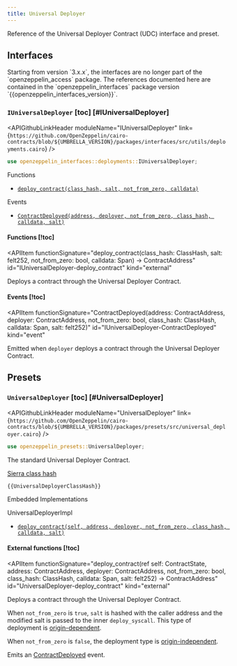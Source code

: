 ```yaml
---
title: Universal Deployer
---
```



Reference of the Universal Deployer Contract (UDC) interface and preset.

## [](#interfaces)Interfaces

<Callout type='info'>
Starting from version `3.x.x`, the interfaces are no longer part of the `openzeppelin_access` package. The references
documented here are contained in the `openzeppelin_interfaces` package version `{{openzeppelin_interfaces_version}}`.
</Callout>

### [](#IUniversalDeployer)`IUniversalDeployer` [toc] [#IUniversalDeployer]

<APIGithubLinkHeader moduleName="IUniversalDeployer" link={`https://github.com/OpenZeppelin/cairo-contracts/blob/${UMBRELLA_VERSION}/packages/interfaces/src/utils/deployments.cairo`} />

```rust
use openzeppelin_interfaces::deployments::IUniversalDeployer;
```

Functions

- [`deploy_contract(class_hash, salt, not_from_zero, calldata)`](#IUniversalDeployer-deploy_contract)

Events

- [`ContractDeployed(address, deployer, not_from_zero, class_hash, calldata, salt)`](#IUniversalDeployer-ContractDeployed)

#### [](#IUniversalDeployer-Functions)Functions [!toc]

<APIItem
  functionSignature="deploy_contract(class_hash: ClassHash, salt: felt252, not_from_zero: bool, calldata: Span<felt252>) → ContractAddress"
  id="IUniversalDeployer-deploy_contract"
  kind="external"
>
Deploys a contract through the Universal Deployer Contract.
</APIItem>

#### [](#IUniversalDeployer-Events)Events [!toc]

<APIItem
  functionSignature="ContractDeployed(address: ContractAddress, deployer: ContractAddress, not_from_zero: bool, class_hash: ClassHash, calldata: Span<felt252>, salt: felt252)"
  id="IUniversalDeployer-ContractDeployed"
  kind="event"
>
Emitted when `deployer` deploys a contract through the Universal Deployer Contract.
</APIItem>

## [](#presets)Presets

### [](#UniversalDeployer)`UniversalDeployer` [toc] [#UniversalDeployer]

<APIGithubLinkHeader moduleName="UniversalDeployer" link={`https://github.com/OpenZeppelin/cairo-contracts/blob/${UMBRELLA_VERSION}/packages/presets/src/universal_deployer.cairo`} />

```rust
use openzeppelin_presets::UniversalDeployer;
```

The standard Universal Deployer Contract.

[Sierra class hash](../presets)

```text
{{UniversalDeployerClassHash}}
```

Embedded Implementations

UniversalDeployerImpl

- [`deploy_contract(self, address, deployer, not_from_zero, class_hash, calldata, salt)`](#UniversalDeployer-deploy_contract)

#### [](#UniversalDeployer-External-functions)External functions [!toc]

<APIItem
  functionSignature="deploy_contract(ref self: ContractState, address: ContractAddress, deployer: ContractAddress, not_from_zero: bool, class_hash: ClassHash, calldata: Span<felt252>, salt: felt252) -> ContractAddress"
  id="UniversalDeployer-deploy_contract"
  kind="external"
>
Deploys a contract through the Universal Deployer Contract.

When `not_from_zero` is `true`, `salt` is hashed with the caller address and the modified salt is passed to the inner `deploy_syscall`. This type of deployment is [origin-dependent](../udc#origin-dependent).

When `not_from_zero` is `false`, the deployment type is [origin-independent](../udc#origin-independent).

Emits an [ContractDeployed](#IUniversalDeployer-ContractDeployed) event.
</APIItem>

